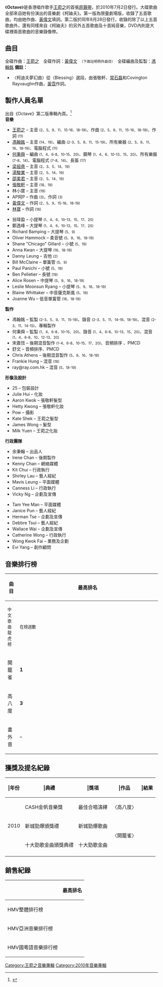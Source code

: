 {{Otheruses|subject=[[王菀之|王菀之]]的专辑|other=开源数值分析软件|GNU Octave}}
{{Album infobox | <!-- See Wikipedia:WikiProject_Albums -->
|  Name        = Octave
|  Type        = soundtrack
|  Artist      = [[王菀之|王菀之]]
|  Cover       = 王菀之 Octave.jpg
|  Caption     = 限量剧场版封面
|  Background  = 
| Format = [[CD|CD]]、[[数字音乐下载|数字音乐下载]]
|  Released    = 2010年7月2日
|  Recorded    = 2010年
|  Genre       = [[粵語流行|粵語流行]]
|  Length      = 
|  Label       = [[東亞唱片（集團）|東亞唱片]]
|  Number      = 
|  Producer    = [[馮翰銘|馮翰銘]]
|  Reviews     = 
|  Last album  = [[On_Wings_Of_Time|On Wings Of Time]]<br />（2009年）
|  This album  = '''Octave'''<br />（2010年）
|  Next album  = [[Cinema_Of_Love|Cinema Of Love]]<br />（2011年）
|Misc        = {{Singles
|Name          = Octave
|Type          = soundtrack
|single 1      = 〈开笼雀〉
|single 1 date = 2010年3月18日
|single 2      = 〈高八度〉
|single 2 date = 2010年6月3日
|single 3      = 〈画外音〉
|single 3 date = 2010年7月26日
}}
}}

《'''Octave'''》是香港唱作歌手[[王菀之|王菀之]]的首張[[原聲帶|原聲帶]]，於2010年7月2日發行。大碟歌曲全部來自她有份演出的音樂劇《柯廸夫》。第一版為限量劇場版，收錄了五首歌曲，均由她作曲、[[黃偉文|黃偉文]]填詞。第二版於同年8月28日發行，收錄的除了以上五首歌曲外，還有同樣來自《柯廸夫》的另外五首歌曲及十首純音樂，DVD內則是大碟裡兩首歌曲的音樂錄像帶。

== 曲目 ==
全碟作曲：[[王菀之|王菀之]]　全碟作詞：[[黃偉文|黃偉文]]　<small>（下面註明例外曲目）</small>　全碟編曲及監製：[[馮翰銘|馮翰銘]]
{{tracklist/common
| t1 = 開籠雀

| t2 = 高八度
| n2 = 與[[張敬軒|張敬軒]]合唱

| t3 = 歌舞劇
| n3 = 與[[梁祖堯|梁祖堯]]、[[湯駿業|湯駿業]]合唱

| t4 = 畫外音

| t5 = 開籠雀Finale
| n5 = 與張敬軒、梁祖堯、湯駿業、[[邵美君|邵美君]]合唱
}}
{{Tracklist/common
| collapsed = yes
| headline = 第二版<ref>{{Cite web |url=https://itunes.apple.com/au/album/%E6%9F%AF%E8%BF%AA%E5%A4%AB/657309647 |title=存档副本 |accessdate=2018-10-27 |archive-date=2018-10-28 |archive-url=https://web.archive.org/web/20181028033637/https://itunes.apple.com/au/album/%E6%9F%AF%E8%BF%AA%E5%A4%AB/657309647 |dead-url=no }}</ref>
| apos = below
| total_length = 58:52
| a = yes
| p = yes

| t1 = 分身記
| n1 = 純音樂
| a1 = [[何秉舜|何秉舜]]
| p1 = 何秉舜
| length1 = 2:44

| t2 = 低科技之歌
| n2 = 與梁祖堯、湯駿業、邵美君合唱
| a2 = 冯翰铭
| p2 = 冯翰铭
| length2 = 4:32

| t3 = 邊一個發明了返工
| n3 = 梁祖堯主唱；詞曲：AP阿P
| a3 = 冯翰铭
| p3 = 冯翰铭
| length3 = 1:01

| t4 = 祖與之
| n4 = 純音樂
| a4 = 何秉舜
| p4 = 何秉舜
| length4 = 4:26

| t5 = 歌舞劇
| a5 = 冯翰铭
| p5 = 冯翰铭
| n5 = 與梁祖堯、湯駿業、邵美君、冯翰铭合唱
| length5 = 2:55

| t6 = 傘下人
| n6 = 純音樂
| a6 = 何秉舜
| p6 = 何秉舜
| length6 = 3:39

| t7 = Musical Battle
| n7 = 純音樂
| a7 = 何秉舜
| p7 = 何秉舜
| length7 = 1:53

| t8 = 假聲配音員
| n8 = 純音樂
| a8 = 何秉舜
| p8 = 何秉舜
| length8 = 1:00

| t9 = 畫外音
| a9 = 冯翰铭
| p9 = 冯翰铭
| length9 = 4:37

| t10 = 解散
| n10 = 純音樂
| a10 = 何秉舜
| p10 = 何秉舜
| length10 = 1:25

| t11 = 迷失藝術
| n11 = 作詞：王菀之
| a11 = 冯翰铭、何秉舜
| p11 = 冯翰铭、何秉舜
| length11 = 3:05

| t12 = 第二幕序曲
| n12 = 純音樂
| a12 = 何秉舜
| p12 = 何秉舜
| length12 = 1:14

| t13 = 分身記Ⅱ
| n13 = 純音樂
| a13 = 何秉舜
| p13 = 何秉舜
| length13 = 3:12

| t14 = 柯迪夫夢幻曲
| n14 = 與梁祖堯、湯駿業、邵美君、冯翰铭合唱
| a14 = 何秉舜
| p14 = 何秉舜
| length14 = 2:48

| t15 = 小團圓
| a15 = 冯翰铭、何秉舜
| p15 = 冯翰铭、何秉舜
| length15 = 2:59

| t16 = 開籠雀
| a16 = 冯翰铭
| p16 = 冯翰铭
| length16 = 3:48

| t17 = 畫外音舞台
| n17 = 純音樂
| a17 = 冯翰铭
| p17 = 冯翰铭
| length17 = 1:37

| t18 = 高八度
| n18 = 與張敬軒合唱；作詞：林寶、黃偉文
| a18 = 冯翰铭
| p18 = 冯翰铭
| length18 = 4:41

| t19 = 開籠雀Finale
| n19 = 與張敬軒、梁祖堯、湯駿業、邵美君、林小寶、冯翰铭合唱
| a19 = 冯翰铭
| p19 = 冯翰铭
| length19 = 4:13

| t20 = 謝幕
| n20 = 純音樂
| a20 = 何秉舜
| p20 = 何秉舜
| length20 = 3:12
}}
{{tracklist/common
| collapsed = yes
| headline = 第二版 Bonus DVD
| full_width = yes
| extra_column = 導演
| total_length = 8:50

| t1 = 開籠雀
| n1 = 音樂錄像帶
| extra1 = Hey!Mak
| length1 = 4:07

| t2 = 畫外音
| n2 = 音樂錄像帶
| extra2 = [[区雪儿|区雪儿]]
| length2 = 4:43
}}
'''備註：'''
*〈柯迪夫夢幻曲〉從〈Blessing〉選段，由張敬軒、[[常石磊|常石磊]]和Covington Rayvaughn作曲，[[黃霑|黃霑]]作詞。

==製作人員名單==
出自《Octave》第二版專輯內頁。<ref name="liner">{{cite AV media notes|others=[[王菀之|王菀之]]|title=Octave|year=2010|publisher=東亞唱片|id=EACD558S|type=liner notes}}</ref><br />
'''音樂'''
{{col-begin}}
{{col-2}}
*[[王菀之|王菀之]] – 主音 <small>(2、5、9、11、15-16、18-19)</small>、作曲 <small>(2、5、9、11、15-16、18-19)</small>、作詞 <small>(11)</small>
*[[馮翰銘|馮翰銘]] – 主音 <small>(14、19)</small>、編曲 <small>(2-3、5、9、11、15-19)</small>、所有樂器 <small>(2、5、9、11、16、18-19)</small>、電腦程式 <small>(11)</small>
*[[何秉舜|何秉舜]] – 編曲 <small>(1、4、6-8、10-15、20)</small>、鋼琴 <small>(1、4、6、10-13、15、20)</small>、所有樂器 <small>(7-8、14)</small>、電腦程式 <small>(7-8、14)</small>、長笛 <small>(17)</small>
*[[梁祖堯|梁祖堯]] – 主音 <small>(2、3、5、14、19)</small>
*[[湯駿業|湯駿業]] – 主音 <small>(2、5、14、19)</small>
*[[邵美君|邵美君]] – 主音 <small>(2、5、14、19)</small> 
*[[張敬軒|張敬軒]] – 主音  <small>(18、19)</small> 
*林小寶 – 主音 <small>(19)</small>
*AP阿P – 作曲 <small>(3)</small>、作詞 <small>(3)</small>
*[[黃偉文|黃偉文]] – 作詞 <small>(2、5、9、15-16、18-19)</small>
*[[林寶_(作詞家)|林寶]] – 作詞 <small>(18)</small>
{{col-2}}
*翁瑋盈 – 小提琴 <small>(1、4、6、10-13、15、17、20)</small>
*鄭逸峰 – 大提琴 <small>(1、4、6、10-13、15、17、20)</small>
*Richard Bamping – 大提琴 <small>(5、9)</small>
*Oliver Hammock – 柔音號 <small>(5、9、16、18-19)</small>
*Shane "Chicago" Gillard – 小號 <small>(5、19)</small>
*Anna Kwan – 大提琴 <small>(16、18-19)</small>
*Danny Leung – 吉他 <small>(2)</small>
*Bill McClaine – 單簧管 <small>(5、9)</small>
*Paul Panichi – 小號 <small>(5、19)</small>
*Ben Pelletier – 長號 <small>(19)</small>
*Alice Rosen – 中提琴 <small>(5、9、16、18-19)</small>
*Leslie Moonsun Ryang – 小提琴 <small>(5、9、16、18-19)</small>
*Blaine Whittaker – 中音薩克斯風 <small>(5、19)</small>
*Joanne Wu – 低音單簧管 <small>(16、18-19)</small>
{{col-end}}

{{col-begin}}
{{col-2}}
'''製作'''
*馮翰銘 – 監製 <small>(2-3、5、9、11、15-19)</small>、錄音 <small>(2-3、5、11、14-16、18-19)</small>、混音 <small>(2-3、11、14-15)</small>、專輯製作
*何秉舜 – 監製 <small>(1、4、6-8、10-15、20)</small>、錄音 <small>(1、4、6-8、10-13、15、20)</small>、混音 <small>(1、4、6-8、10、12-13、20)</small>
*宋嘉恆 – 後期混音製作 <small>(1-4、6-8、10-15、17、20)</small>、音頻排序<!--sequencing-->、PMCD
*舒文 – 音頻排序、PMCD
*Chris Athens – 後期混音製作 <small>(5、9、16、18-19)</small>
*Frankie Hung – 混音 <small>(16)</small>
*ray@ray.com.hk – 混音 <small>(5、18-19)</small>
{{col-2}}
'''形像及設計'''
*25 – 包裝設計
*Julie Hui – 化妝
*Aaron Kwok – 張敬軒髮型
*Hetty Kwong – 張敬軒化妝
*Pow – 攝影
*Kate Shek – 王菀之髮型
*James Wong – 髮型
*Milk Yuen – 王菀之化妝
{{col-end}}

'''行政團隊'''
{{col-begin}}
{{col-2}}
*余秉翰 – 出品人
*Irene Chan – 後期製作
*Kenny Chan – 網絡媒體
*Kit Chui – 行政執行
*Shirley Lau – 藝人經紀
*Mavis Leung – 平面媒體
*Canness Li – 行政執行
*Vicky Ng – 企劃及宣傳
{{col-2}}
*Tam Yee Man – 平面媒體
*Janice Pun – 藝人經紀
*Herman Tse – 企劃及宣傳
*Debbre Tsui – 藝人經紀
*Wallace Wai – 企劃及宣傳
*Catherine Wong – 行政執行
*Wong Kwok Fai – 業務及企劃
*Evi Yang – 創作顧問
{{col-end}}

==音樂排行榜==
{| class="wikitable" style="width: 100%"
|-
! rowspan="2" style="width: 8%" | 曲目
! colspan="8" | 最高排名 
|-
! width="70"|<small>中文歌曲龍虎榜</small><!-- RTHK Chinese Pop -->
! width="70"|<small>在榜週數</small>
! width="70"|<small>903 專業推介</small><!-- CRHK Ultimate  -->
! width="70"|<small>在榜週數</small>
! width="70"|<small>新城勁爆本地榜</small><!-- Metro Radio Pop Chart -->
! width="70"|<small>在榜週數</small>
! width="70"|<small>勁歌金榜</small><!-- JSG Billboard -->
! width="70"|<small>在榜週數</small>
|- style="text-align: center"
|align="left"|開籠雀
|'''1''' 
|7
|'''1'''
|8
|'''4'''
|3
|'''1'''
|4
|- style="text-align: center"
|align="left"|高八度
|'''3'''
|7
|'''2'''
|3
| –
| –
| –
| –
|- style="text-align: center"
|align="left"|畫外音
| –
| –
|'''6'''
|4
| –
| –
| –
| –
|}

== 獲獎及提名紀錄 ==
{| class="wikitable" style="width: 100%;"
! |年份
! |典禮
! |獎項
! |作品
! |結果
|-
| rowspan="3"| 2010
| CASH金帆音樂獎
| 最佳合唱演繹
|〈高八度〉
| {{won}}
|-
| 新城勁爆頒獎禮
| 新城勁爆歌曲
| rowspan="2"|〈開籠雀〉
| {{won}}
|-
| 十大勁歌金曲頒獎典禮
| 十大勁歌金曲
| {{won}}
|-
|}

==銷售紀錄==
{| class="wikitable" style="width: 30%"
|-
!
!最高排名
|- style="text-align: center"
|align="left"|HMV整體排行榜
| 
|- style="text-align: center"
|align="left"|HMV亞洲音樂排行榜
| 
|- style="text-align: center"
|align="left"|HMV國粵語音樂排行榜
| 
|}

{{王菀之}}

[[Category:王菀之音樂專輯|Category:王菀之音樂專輯]]
[[Category:2010年音樂專輯|Category:2010年音樂專輯]]